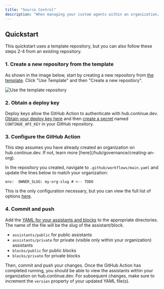 ```yaml
---
title: "Source Control"
description: "When managing your custom agents within an organization, you might want to take advantage of your usual source control workflows. Continue makes this easy with a GitHub Action that automatically syncs your YAML files with hub.continue.dev. We are also planning on adding automations for GitLab, BitBucket, Gitee, and others. If you are interested, please reach out to us on [GitHub](https://github.com/continuedev/continue/discussions)."
---
```


## Quickstart

This quickstart uses a template repository, but you can also follow these steps 2-4 from an existing repository.

### 1. Create a new repository from the template

As shown in the image below, start by creating a new repository from [the template](https://github.com/continuedev/continue-hub-template). Click "Use Template" and then "Create a new repository".

![Use the template repository](/images/hub/images/template-repo-65ccd7537b6fba3bbb202ee3e83e1953.png)

### 2. Obtain a deploy key

Deploy keys allow the GitHub Action to authenticate with hub.continue.dev. [Obtain your deploy key here](https://hub.continue.dev/settings/api-keys) and then [create a secret](https://docs.github.com/en/actions/security-for-github-actions/security-guides/using-secrets-in-github-actions#creating-secrets-for-a-repository) named `CONTINUE_API_KEY` in your GitHub repository.

### 3. Configure the GitHub Action

<Check>
  This step assumes you have already created an organization on
  hub.continue.dev. If not, learn more [here](/hub/governance/creating-an-org).
</Check>

In the repository you created, navigate to `.github/workflows/main.yaml` and update the lines below to match your organization:

```
env:  OWNER_SLUG: my-org-slug # <-- TODO
```

This is the only configuration necessary, but you can view the full list of options [here](https://github.com/continuedev/continue-publish-action/blob/main/README.md).

### 4. Commit and push

Add the [YAML for your assistants and blocks](/reference) to the appropriate directories. The name of the file will be the slug of the assistant/block.

- `assistants/public` for public assistants
- `assistants/private` for private (visible only within your organization) assistants
- `blocks/public` for public blocks
- `blocks/private` for private blocks

Then, commit and push your changes. Once the GitHub Action has completed running, you should be able to view the assistants within your organization on hub.continue.dev. For subsequent changes, make sure to increment the `version` property of your updated YAML file(s).
